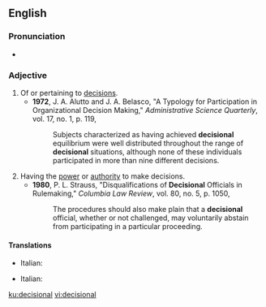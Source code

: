 ==English==

===Pronunciation===
* {{a|UK}} {{IPA|[dɪˈsɪʒənəɫ]|lang=en}}

===Adjective===
{{en-adj|-}}

# Of or pertaining to [[decision]]s.
#* '''1972''', J. A. Alutto and J. A. Belasco, "A Typology for Participation in Organizational Decision Making," ''Administrative Science Quarterly'', vol. 17, no. 1, p. 119,
#*: Subjects characterized as having achieved '''decisional''' equilibrium were well distributed throughout the range of '''decisional''' situations, although none of these individuals participated in more than nine different decisions.
# Having the [[power]] or [[authority]] to make decisions.
#* '''1980''', P. L. Strauss, "Disqualifications of '''Decisional''' Officials in Rulemaking," ''Columbia Law Review'', vol. 80, no. 5, p. 1050,
#*: The procedures should also make plain that a '''decisional''' official, whether or not challenged, may voluntarily abstain from participating in a particular proceeding.

====Translations====
{{trans-top|of or pertaining to decisions}}
* Italian: {{t|it|decisionale}}
{{trans-mid}}
{{trans-bottom}}

{{trans-top|having the power or authority to make decisions}}
* Italian: {{t|it|decisionale}}
{{trans-mid}}
{{trans-bottom}}

[[ku:decisional]]
[[vi:decisional]]